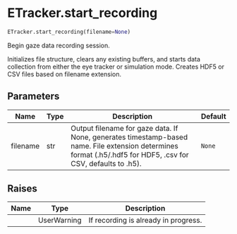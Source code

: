 # ETracker.start_recording { #DeToX.ETracker.start_recording }

```python
ETracker.start_recording(filename=None)
```

Begin gaze data recording session.

Initializes file structure, clears any existing buffers, and starts
data collection from either the eye tracker or simulation mode.
Creates HDF5 or CSV files based on filename extension.

## Parameters {.doc-section .doc-section-parameters}

| Name     | Type   | Description                                                                                                                                                   | Default   |
|----------|--------|---------------------------------------------------------------------------------------------------------------------------------------------------------------|-----------|
| filename | str    | Output filename for gaze data. If None, generates timestamp-based name. File extension determines format (.h5/.hdf5 for HDF5, .csv for CSV, defaults to .h5). | `None`    |

## Raises {.doc-section .doc-section-raises}

| Name   | Type        | Description                          |
|--------|-------------|--------------------------------------|
|        | UserWarning | If recording is already in progress. |